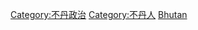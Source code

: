 {{Commonscat|Politicians of Bhutan}}

[[Category:不丹政治|Category:不丹政治]]
[[Category:不丹人|Category:不丹人]]
[[Category:亚洲各国政治人物|Bhutan]]